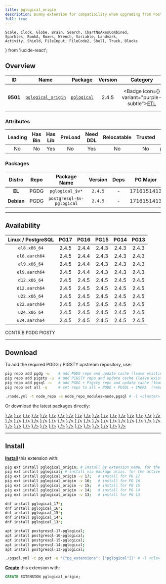 ```yaml
---
title: pglogical_origin
description: Dummy extension for compatibility when upgrading from Postgres 9.4
full: true
---
```


    Scale, Clock, Globe, Brain, Search, ChartNoAxesCombined,
    Sparkles, BookA, Boxes, Wrench, Variable, Landmark,
    Activity, Shield, FileInput, FileCode2, Shell, Truck, Blocks
} from 'lucide-react';

## Overview

| <TooltipIconButton tooltip="Extension unique identifier" side="top">ID</TooltipIconButton> | <TooltipIconButton tooltip="Extension name" side="top">Name</TooltipIconButton> | <TooltipIconButton tooltip="Package name for installation" side="top">Package</TooltipIconButton> | <TooltipIconButton tooltip="Latest available extension version" side="top">Version</TooltipIconButton> | <TooltipIconButton tooltip="Extension category" side="top">Category</TooltipIconButton> | <TooltipIconButton tooltip="Open source license" side="top">License</TooltipIconButton> | <TooltipIconButton tooltip="Programming language" side="top">Lang</TooltipIconButton> |
|:--------:|:--------:|:----------:|:--------------:|:---------------------------------------:|:------------------------------------------------------:|:----:|
| **9501** | [`pglogical_origin`](https://github.com/2ndQuadrant/pglogical) | [`pglogical`](/ext/pglogical) | 2.4.5 | <Badge icon={<Truck />} variant="purple-subtle"><a href="/ext/etl" className="no-underline">ETL</a></Badge> | <a href="/ext/list/license#postgresql" className="no-underline"><Badge icon={<Scale />} variant="blue-subtle">PostgreSQL</Badge></a> | <a href="/ext/list/lang#c"><Badge icon={<FileCode2 />} variant="blue-subtle">C</Badge></a> |

### Attributes

| <TooltipIconButton tooltip="The Primary Leading extension in the Package" side="top">Leading</TooltipIconButton> | <TooltipIconButton tooltip="Contains binary utils" side="top">Has Bin</TooltipIconButton> | <TooltipIconButton tooltip="Contains .so shared library files" side="top">Has Lib</TooltipIconButton> | <TooltipIconButton tooltip="Requires preloading via shared_preload_libraries" side="top">PreLoad</TooltipIconButton> | <TooltipIconButton tooltip="Requires CREATE EXTENSION DDL command" side="top">Need DDL</TooltipIconButton> | <TooltipIconButton tooltip="Can be installed in any schema" side="top">Relocatable</TooltipIconButton> | <TooltipIconButton tooltip="Can be created by non-superuser" side="top">Trusted</TooltipIconButton> | <TooltipIconButton tooltip="Schemas used by this extension" side="top">Schemas</TooltipIconButton> |
|:-------:|:-------:|:-------:|:-------:|:--------:|:-----------:|:-------:|:-------:|
| No | No | Yes | No | Yes | No | No | `pglogical_origin` |

### Packages

| <TooltipIconButton tooltip="Linux distribution family, EL or Debian" side="top">Distro</TooltipIconButton> | <TooltipIconButton tooltip="Package repository" side="top">Repo</TooltipIconButton> | <TooltipIconButton tooltip="The RPM/DEB Package Name Pattern (replace $v with real pg major)" side="top">Package Name</TooltipIconButton> | <TooltipIconButton tooltip="Latest package version" side="top">Version</TooltipIconButton> | <TooltipIconButton tooltip="RPM/DEB Package dependencies" side="top">Deps</TooltipIconButton> | <TooltipIconButton tooltip="Available in these PostgreSQL Major Versions" side="top">PG Major</TooltipIconButton> |
|:----------:|:--------:|:------------------------:|:-----------:|:------------:|:------------------:|
|   **EL**   | <Badge variant="blue-subtle"><span className="font-bold">PGDG</span></Badge> | `pglogical_$v*` | `2.4.5` | - | <Badge variant="green-subtle">17</Badge><Badge variant="green-subtle">16</Badge><Badge variant="green-subtle">15</Badge><Badge variant="green-subtle">14</Badge><Badge variant="green-subtle">13</Badge> |
| **Debian** | <Badge variant="blue-subtle"><span className="font-bold">PGDG</span></Badge> | `postgresql-$v-pglogical` | `2.4.5` | - | <Badge variant="green-subtle">17</Badge><Badge variant="green-subtle">16</Badge><Badge variant="green-subtle">15</Badge><Badge variant="green-subtle">14</Badge><Badge variant="green-subtle">13</Badge> |



------

## Availability

| <TooltipIconButton tooltip="Linux Distro Arch / PostgreSQL Major Version" side="top">Linux / PostgreSQL </TooltipIconButton> | **PG17** | **PG16** | **PG15** | **PG14** | **PG13** |
|:-----:|:-----:|:-----:|:-----:|:-----:|:-----:|
| `el8.x86_64` | <Badge variant="blue-subtle">2.4.5</Badge> | <Badge variant="blue-subtle">2.4.4</Badge> | <Badge variant="blue-subtle">2.4.3</Badge> | <Badge variant="blue-subtle">2.4.3</Badge> | <Badge variant="blue-subtle">2.4.3</Badge> |
| `el8.aarch64` | <Badge variant="blue-subtle">2.4.5</Badge> | <Badge variant="blue-subtle">2.4.4</Badge> | <Badge variant="blue-subtle">2.4.3</Badge> | <Badge variant="blue-subtle">2.4.3</Badge> | <Badge variant="blue-subtle">2.4.3</Badge> |
| `el9.x86_64` | <Badge variant="blue-subtle">2.4.5</Badge> | <Badge variant="blue-subtle">2.4.4</Badge> | <Badge variant="blue-subtle">2.4.3</Badge> | <Badge variant="blue-subtle">2.4.3</Badge> | <Badge variant="blue-subtle">2.4.3</Badge> |
| `el9.aarch64` | <Badge variant="blue-subtle">2.4.5</Badge> | <Badge variant="blue-subtle">2.4.4</Badge> | <Badge variant="blue-subtle">2.4.3</Badge> | <Badge variant="blue-subtle">2.4.3</Badge> | <Badge variant="blue-subtle">2.4.3</Badge> |
| `d12.x86_64` | <Badge variant="blue-subtle">2.4.5</Badge> | <Badge variant="blue-subtle">2.4.5</Badge> | <Badge variant="blue-subtle">2.4.5</Badge> | <Badge variant="blue-subtle">2.4.5</Badge> | <Badge variant="blue-subtle">2.4.5</Badge> |
| `d12.aarch64` | <Badge variant="blue-subtle">2.4.5</Badge> | <Badge variant="blue-subtle">2.4.5</Badge> | <Badge variant="blue-subtle">2.4.5</Badge> | <Badge variant="blue-subtle">2.4.5</Badge> | <Badge variant="blue-subtle">2.4.5</Badge> |
| `u22.x86_64` | <Badge variant="blue-subtle">2.4.5</Badge> | <Badge variant="blue-subtle">2.4.5</Badge> | <Badge variant="blue-subtle">2.4.5</Badge> | <Badge variant="blue-subtle">2.4.5</Badge> | <Badge variant="blue-subtle">2.4.5</Badge> |
| `u22.aarch64` | <Badge variant="blue-subtle">2.4.5</Badge> | <Badge variant="blue-subtle">2.4.5</Badge> | <Badge variant="blue-subtle">2.4.5</Badge> | <Badge variant="blue-subtle">2.4.5</Badge> | <Badge variant="blue-subtle">2.4.5</Badge> |
| `u24.x86_64` | <Badge variant="blue-subtle">2.4.5</Badge> | <Badge variant="blue-subtle">2.4.5</Badge> | <Badge variant="blue-subtle">2.4.5</Badge> | <Badge variant="blue-subtle">2.4.5</Badge> | <Badge variant="blue-subtle">2.4.5</Badge> |
| `u24.aarch64` | <Badge variant="blue-subtle">2.4.5</Badge> | <Badge variant="blue-subtle">2.4.5</Badge> | <Badge variant="blue-subtle">2.4.5</Badge> | <Badge variant="blue-subtle">2.4.5</Badge> | <Badge variant="blue-subtle">2.4.5</Badge> |

<Badge variant="green-subtle"><span className="font-black">CONTRIB</span></Badge> <Badge variant="blue-subtle"><span className="font-black">PGDG</span></Badge> <Badge variant="amber-subtle"><span className="font-black">PIGSTY</span></Badge>

------

## Download

To add the required PGDG / PIGSTY upstream repository, use:

```bash tab="pig"
pig repo add pgdg -u    # add PGDG repo and update cache (leave existing repos)
pig repo add pigsty -u  # add PIGSTY repo and update cache (leave existing repos)
pig repo add pgsql -u   # add PGDG + Pigsty repo and update cache (leave existing repos)
pig repo set all -u     # set repo to all = NODE + PGSQL + INFRA  (remove existing repos)
```
```bash tab="pigsty"
./node.yml -t node_repo -e node_repo_modules=node,pgsql # -l <cluster>
```

Or download the latest packages directly:

<Files>
    <Folder name="el8.x86_64">
        <a href="https://download.postgresql.org/pub/repos/yum/17/redhat/rhel-8-x86_64/pglogical_17-2.4.5-1PGDG.rhel8.x86_64.rpm"><File name="pglogical_17-2.4.5-1PGDG.rhel8.x86_64.rpm" icon={<Package className="text-emerald-500" />} /></a>
        <a href="https://download.postgresql.org/pub/repos/yum/16/redhat/rhel-8-x86_64/pglogical_16-2.4.4-1PGDG.rhel8.x86_64.rpm"><File name="pglogical_16-2.4.4-1PGDG.rhel8.x86_64.rpm" icon={<Package className="text-emerald-500" />} /></a>
        <a href="https://download.postgresql.org/pub/repos/yum/15/redhat/rhel-8-x86_64/pglogical_15-2.4.3-1.rhel8.x86_64.rpm"><File name="pglogical_15-2.4.3-1.rhel8.x86_64.rpm" icon={<Package className="text-emerald-500" />} /></a>
        <a href="https://download.postgresql.org/pub/repos/yum/14/redhat/rhel-8-x86_64/pglogical_14-2.4.3-1.rhel8.x86_64.rpm"><File name="pglogical_14-2.4.3-1.rhel8.x86_64.rpm" icon={<Package className="text-emerald-500" />} /></a>
        <a href="https://download.postgresql.org/pub/repos/yum/13/redhat/rhel-8-x86_64/pglogical_13-2.4.3-1.rhel8.x86_64.rpm"><File name="pglogical_13-2.4.3-1.rhel8.x86_64.rpm" icon={<Package className="text-emerald-500" />} /></a>
    </Folder>
    <Folder name="el8.aarch64">
        <a href="https://download.postgresql.org/pub/repos/yum/17/redhat/rhel-8-aarch64/pglogical_17-2.4.5-1PGDG.rhel8.aarch64.rpm"><File name="pglogical_17-2.4.5-1PGDG.rhel8.aarch64.rpm" icon={<Package className="text-orange-500" />} /></a>
        <a href="https://download.postgresql.org/pub/repos/yum/16/redhat/rhel-8-aarch64/pglogical_16-2.4.4-1PGDG.rhel8.aarch64.rpm"><File name="pglogical_16-2.4.4-1PGDG.rhel8.aarch64.rpm" icon={<Package className="text-orange-500" />} /></a>
        <a href="https://download.postgresql.org/pub/repos/yum/15/redhat/rhel-8-aarch64/pglogical_15-2.4.3-1.rhel8.aarch64.rpm"><File name="pglogical_15-2.4.3-1.rhel8.aarch64.rpm" icon={<Package className="text-orange-500" />} /></a>
        <a href="https://download.postgresql.org/pub/repos/yum/14/redhat/rhel-8-aarch64/pglogical_14-2.4.3-1.rhel8.aarch64.rpm"><File name="pglogical_14-2.4.3-1.rhel8.aarch64.rpm" icon={<Package className="text-orange-500" />} /></a>
        <a href="https://download.postgresql.org/pub/repos/yum/13/redhat/rhel-8-aarch64/pglogical_13-2.4.3-1.rhel8.aarch64.rpm"><File name="pglogical_13-2.4.3-1.rhel8.aarch64.rpm" icon={<Package className="text-orange-500" />} /></a>
    </Folder>
    <Folder name="el9.x86_64">
        <a href="https://download.postgresql.org/pub/repos/yum/17/redhat/rhel-9-x86_64/pglogical_17-2.4.5-1PGDG.rhel9.x86_64.rpm"><File name="pglogical_17-2.4.5-1PGDG.rhel9.x86_64.rpm" icon={<Package className="text-emerald-500" />} /></a>
        <a href="https://download.postgresql.org/pub/repos/yum/16/redhat/rhel-9-x86_64/pglogical_16-2.4.4-1PGDG.rhel9.x86_64.rpm"><File name="pglogical_16-2.4.4-1PGDG.rhel9.x86_64.rpm" icon={<Package className="text-emerald-500" />} /></a>
        <a href="https://download.postgresql.org/pub/repos/yum/15/redhat/rhel-9-x86_64/pglogical_15-2.4.3-1.rhel9.x86_64.rpm"><File name="pglogical_15-2.4.3-1.rhel9.x86_64.rpm" icon={<Package className="text-emerald-500" />} /></a>
        <a href="https://download.postgresql.org/pub/repos/yum/14/redhat/rhel-9-x86_64/pglogical_14-2.4.3-1.rhel9.x86_64.rpm"><File name="pglogical_14-2.4.3-1.rhel9.x86_64.rpm" icon={<Package className="text-emerald-500" />} /></a>
        <a href="https://download.postgresql.org/pub/repos/yum/13/redhat/rhel-9-x86_64/pglogical_13-2.4.3-1.rhel9.x86_64.rpm"><File name="pglogical_13-2.4.3-1.rhel9.x86_64.rpm" icon={<Package className="text-emerald-500" />} /></a>
    </Folder>
    <Folder name="el9.aarch64">
        <a href="https://download.postgresql.org/pub/repos/yum/17/redhat/rhel-9-aarch64/pglogical_17-2.4.5-1PGDG.rhel9.aarch64.rpm"><File name="pglogical_17-2.4.5-1PGDG.rhel9.aarch64.rpm" icon={<Package className="text-orange-500" />} /></a>
        <a href="https://download.postgresql.org/pub/repos/yum/16/redhat/rhel-9-aarch64/pglogical_16-2.4.4-1PGDG.rhel9.aarch64.rpm"><File name="pglogical_16-2.4.4-1PGDG.rhel9.aarch64.rpm" icon={<Package className="text-orange-500" />} /></a>
        <a href="https://download.postgresql.org/pub/repos/yum/15/redhat/rhel-9-aarch64/pglogical_15-2.4.3-1.rhel9.aarch64.rpm"><File name="pglogical_15-2.4.3-1.rhel9.aarch64.rpm" icon={<Package className="text-orange-500" />} /></a>
        <a href="https://download.postgresql.org/pub/repos/yum/14/redhat/rhel-9-aarch64/pglogical_14-2.4.3-1.rhel9.aarch64.rpm"><File name="pglogical_14-2.4.3-1.rhel9.aarch64.rpm" icon={<Package className="text-orange-500" />} /></a>
        <a href="https://download.postgresql.org/pub/repos/yum/13/redhat/rhel-9-aarch64/pglogical_13-2.4.3-1.rhel9.aarch64.rpm"><File name="pglogical_13-2.4.3-1.rhel9.aarch64.rpm" icon={<Package className="text-orange-500" />} /></a>
    </Folder>
    <Folder name="d12.x86_64">
        <a href="https://apt.postgresql.org/pub/repos/apt/pool/main/p/pglogical/postgresql-17-pglogical_2.4.5-1.pgdg120+1_arm64.deb"><File name="postgresql-17-pglogical_2.4.5-1.pgdg120+1_arm64.deb" icon={<Box className="text-emerald-500" />} /></a>
        <a href="https://apt.postgresql.org/pub/repos/apt/pool/main/p/pglogical/postgresql-16-pglogical_2.4.5-1.pgdg120+1_arm64.deb"><File name="postgresql-16-pglogical_2.4.5-1.pgdg120+1_arm64.deb" icon={<Box className="text-emerald-500" />} /></a>
        <a href="https://apt.postgresql.org/pub/repos/apt/pool/main/p/pglogical/postgresql-15-pglogical_2.4.5-1.pgdg120+1_arm64.deb"><File name="postgresql-15-pglogical_2.4.5-1.pgdg120+1_arm64.deb" icon={<Box className="text-emerald-500" />} /></a>
        <a href="https://apt.postgresql.org/pub/repos/apt/pool/main/p/pglogical/postgresql-14-pglogical_2.4.5-1.pgdg120+1_arm64.deb"><File name="postgresql-14-pglogical_2.4.5-1.pgdg120+1_arm64.deb" icon={<Box className="text-emerald-500" />} /></a>
        <a href="https://apt.postgresql.org/pub/repos/apt/pool/main/p/pglogical/postgresql-13-pglogical_2.4.5-1.pgdg120+1_arm64.deb"><File name="postgresql-13-pglogical_2.4.5-1.pgdg120+1_arm64.deb" icon={<Box className="text-emerald-500" />} /></a>
    </Folder>
    <Folder name="d12.aarch64">
        <a href="https://apt.postgresql.org/pub/repos/apt/pool/main/p/pglogical/postgresql-17-pglogical_2.4.5-1.pgdg120+1_amd64.deb"><File name="postgresql-17-pglogical_2.4.5-1.pgdg120+1_amd64.deb" icon={<Box className="text-orange-500" />} /></a>
        <a href="https://apt.postgresql.org/pub/repos/apt/pool/main/p/pglogical/postgresql-16-pglogical_2.4.5-1.pgdg120+1_amd64.deb"><File name="postgresql-16-pglogical_2.4.5-1.pgdg120+1_amd64.deb" icon={<Box className="text-orange-500" />} /></a>
        <a href="https://apt.postgresql.org/pub/repos/apt/pool/main/p/pglogical/postgresql-15-pglogical_2.4.5-1.pgdg120+1_amd64.deb"><File name="postgresql-15-pglogical_2.4.5-1.pgdg120+1_amd64.deb" icon={<Box className="text-orange-500" />} /></a>
        <a href="https://apt.postgresql.org/pub/repos/apt/pool/main/p/pglogical/postgresql-14-pglogical_2.4.5-1.pgdg120+1_amd64.deb"><File name="postgresql-14-pglogical_2.4.5-1.pgdg120+1_amd64.deb" icon={<Box className="text-orange-500" />} /></a>
        <a href="https://apt.postgresql.org/pub/repos/apt/pool/main/p/pglogical/postgresql-13-pglogical_2.4.5-1.pgdg120+1_amd64.deb"><File name="postgresql-13-pglogical_2.4.5-1.pgdg120+1_amd64.deb" icon={<Box className="text-orange-500" />} /></a>
    </Folder>
    <Folder name="u22.x86_64">
        <a href="https://apt.postgresql.org/pub/repos/apt/pool/main/p/pglogical/postgresql-17-pglogical_2.4.5-1.pgdg22.04+1_amd64.deb"><File name="postgresql-17-pglogical_2.4.5-1.pgdg22.04+1_amd64.deb" icon={<Box className="text-emerald-500" />} /></a>
        <a href="https://apt.postgresql.org/pub/repos/apt/pool/main/p/pglogical/postgresql-16-pglogical_2.4.5-1.pgdg22.04+1_amd64.deb"><File name="postgresql-16-pglogical_2.4.5-1.pgdg22.04+1_amd64.deb" icon={<Box className="text-emerald-500" />} /></a>
        <a href="https://apt.postgresql.org/pub/repos/apt/pool/main/p/pglogical/postgresql-15-pglogical_2.4.5-1.pgdg22.04+1_amd64.deb"><File name="postgresql-15-pglogical_2.4.5-1.pgdg22.04+1_amd64.deb" icon={<Box className="text-emerald-500" />} /></a>
        <a href="https://apt.postgresql.org/pub/repos/apt/pool/main/p/pglogical/postgresql-14-pglogical_2.4.5-1.pgdg22.04+1_amd64.deb"><File name="postgresql-14-pglogical_2.4.5-1.pgdg22.04+1_amd64.deb" icon={<Box className="text-emerald-500" />} /></a>
        <a href="https://apt.postgresql.org/pub/repos/apt/pool/main/p/pglogical/postgresql-13-pglogical_2.4.5-1.pgdg22.04+1_amd64.deb"><File name="postgresql-13-pglogical_2.4.5-1.pgdg22.04+1_amd64.deb" icon={<Box className="text-emerald-500" />} /></a>
    </Folder>
    <Folder name="u22.aarch64">
        <a href="https://apt.postgresql.org/pub/repos/apt/pool/main/p/pglogical/postgresql-17-pglogical_2.4.5-1.pgdg22.04+1_arm64.deb"><File name="postgresql-17-pglogical_2.4.5-1.pgdg22.04+1_arm64.deb" icon={<Box className="text-orange-500" />} /></a>
        <a href="https://apt.postgresql.org/pub/repos/apt/pool/main/p/pglogical/postgresql-16-pglogical_2.4.5-1.pgdg22.04+1_arm64.deb"><File name="postgresql-16-pglogical_2.4.5-1.pgdg22.04+1_arm64.deb" icon={<Box className="text-orange-500" />} /></a>
        <a href="https://apt.postgresql.org/pub/repos/apt/pool/main/p/pglogical/postgresql-15-pglogical_2.4.5-1.pgdg22.04+1_arm64.deb"><File name="postgresql-15-pglogical_2.4.5-1.pgdg22.04+1_arm64.deb" icon={<Box className="text-orange-500" />} /></a>
        <a href="https://apt.postgresql.org/pub/repos/apt/pool/main/p/pglogical/postgresql-14-pglogical_2.4.5-1.pgdg22.04+1_arm64.deb"><File name="postgresql-14-pglogical_2.4.5-1.pgdg22.04+1_arm64.deb" icon={<Box className="text-orange-500" />} /></a>
        <a href="https://apt.postgresql.org/pub/repos/apt/pool/main/p/pglogical/postgresql-13-pglogical_2.4.5-1.pgdg22.04+1_arm64.deb"><File name="postgresql-13-pglogical_2.4.5-1.pgdg22.04+1_arm64.deb" icon={<Box className="text-orange-500" />} /></a>
    </Folder>
    <Folder name="u24.x86_64">
        <a href="https://apt.postgresql.org/pub/repos/apt/pool/main/p/pglogical/postgresql-17-pglogical_2.4.5-1.pgdg24.04+1_amd64.deb"><File name="postgresql-17-pglogical_2.4.5-1.pgdg24.04+1_amd64.deb" icon={<Box className="text-emerald-500" />} /></a>
        <a href="https://apt.postgresql.org/pub/repos/apt/pool/main/p/pglogical/postgresql-16-pglogical_2.4.5-1.pgdg24.04+1_amd64.deb"><File name="postgresql-16-pglogical_2.4.5-1.pgdg24.04+1_amd64.deb" icon={<Box className="text-emerald-500" />} /></a>
        <a href="https://apt.postgresql.org/pub/repos/apt/pool/main/p/pglogical/postgresql-15-pglogical_2.4.5-1.pgdg24.04+1_amd64.deb"><File name="postgresql-15-pglogical_2.4.5-1.pgdg24.04+1_amd64.deb" icon={<Box className="text-emerald-500" />} /></a>
        <a href="https://apt.postgresql.org/pub/repos/apt/pool/main/p/pglogical/postgresql-14-pglogical_2.4.5-1.pgdg24.04+1_amd64.deb"><File name="postgresql-14-pglogical_2.4.5-1.pgdg24.04+1_amd64.deb" icon={<Box className="text-emerald-500" />} /></a>
        <a href="https://apt.postgresql.org/pub/repos/apt/pool/main/p/pglogical/postgresql-13-pglogical_2.4.5-1.pgdg24.04+1_amd64.deb"><File name="postgresql-13-pglogical_2.4.5-1.pgdg24.04+1_amd64.deb" icon={<Box className="text-emerald-500" />} /></a>
    </Folder>
    <Folder name="u24.aarch64">
        <a href="https://apt.postgresql.org/pub/repos/apt/pool/main/p/pglogical/postgresql-17-pglogical_2.4.5-1.pgdg24.04+1_arm64.deb"><File name="postgresql-17-pglogical_2.4.5-1.pgdg24.04+1_arm64.deb" icon={<Box className="text-orange-500" />} /></a>
        <a href="https://apt.postgresql.org/pub/repos/apt/pool/main/p/pglogical/postgresql-16-pglogical_2.4.5-1.pgdg24.04+1_arm64.deb"><File name="postgresql-16-pglogical_2.4.5-1.pgdg24.04+1_arm64.deb" icon={<Box className="text-orange-500" />} /></a>
        <a href="https://apt.postgresql.org/pub/repos/apt/pool/main/p/pglogical/postgresql-15-pglogical_2.4.5-1.pgdg24.04+1_arm64.deb"><File name="postgresql-15-pglogical_2.4.5-1.pgdg24.04+1_arm64.deb" icon={<Box className="text-orange-500" />} /></a>
        <a href="https://apt.postgresql.org/pub/repos/apt/pool/main/p/pglogical/postgresql-14-pglogical_2.4.5-1.pgdg24.04+1_arm64.deb"><File name="postgresql-14-pglogical_2.4.5-1.pgdg24.04+1_arm64.deb" icon={<Box className="text-orange-500" />} /></a>
        <a href="https://apt.postgresql.org/pub/repos/apt/pool/main/p/pglogical/postgresql-13-pglogical_2.4.5-1.pgdg24.04+1_arm64.deb"><File name="postgresql-13-pglogical_2.4.5-1.pgdg24.04+1_arm64.deb" icon={<Box className="text-orange-500" />} /></a>
    </Folder>
</Files>

------

## Install

[**Install**](/docs/pgsql/extension/install) this extension with:

```bash tab="pig"
pig ext install pglogical_origin; # install by extension name, for the current active PG version
pig ext install pglogical; # install via package alias, for the active PG version
pig ext install pglogical_origin -v 17;   # install for PG 17
pig ext install pglogical_origin -v 16;   # install for PG 16
pig ext install pglogical_origin -v 15;   # install for PG 15
pig ext install pglogical_origin -v 14;   # install for PG 14
pig ext install pglogical_origin -v 13;   # install for PG 13
```
```bash tab="yum" 
dnf install pglogical_17*;
dnf install pglogical_16*;
dnf install pglogical_15*;
dnf install pglogical_14*;
dnf install pglogical_13*;
```
```bash tab="apt" 
apt install postgresql-17-pglogical;
apt install postgresql-16-pglogical;
apt install postgresql-15-pglogical;
apt install postgresql-14-pglogical;
apt install postgresql-13-pglogical;
```
```bash tab="ansible"
./pgsql.yml -t pg_ext -e '{"pg_extensions": ["pglogical"]}' # -l <cls>
```

[**Create**](/docs/pgsql/extension/create) this extension with:

```sql
CREATE EXTENSION pglogical_origin;
```



